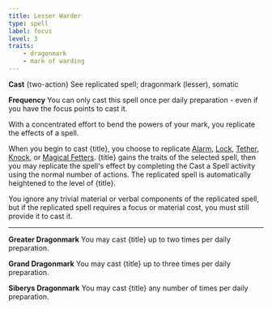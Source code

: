 ```yaml
---
title: Lesser Warder
type: spell
label: focus
level: 3
traits:
    - dragonmark
    - mark of warding
---
```


**Cast** {two-action} See replicated spell; dragonmark (lesser), somatic

**Frequency** You can only cast this spell once per daily preparation - even if you have the focus points to cast it.

With a concentrated effort to bend the powers of your mark, you replicate the effects of a spell.

When you begin to cast {title}, you choose to replicate [Alarm](https://2e.aonprd.com/Spells.aspx?ID=7), [Lock](https://2e.aonprd.com/Equipment.aspx?ID=30), [Tether](https://2e.aonprd.com/Spells.aspx?ID=591), [Knock](https://2e.aonprd.com/Spells.aspx?ID=168), or [Magical Fetters](https://2e.aonprd.com/Spells.aspx?ID=821). {title} gains the traits of the selected spell, then you may replicate the spell's effect by completing the Cast a Spell activity using the normal number of actions. The replicated spell is automatically heightened to the level of {title}.

You ignore any trivial material or verbal components of the replicated spell, but if the replicated spell requires a focus or material cost, you must still provide it to cast it.

---

**Greater Dragonmark** You may cast {title} up to two times per daily preparation.

**Grand Dragonmark** You may cast {title} up to three times per daily preparation.

**Siberys Dragonmark** You may cast {title} any number of times per daily preparation.
